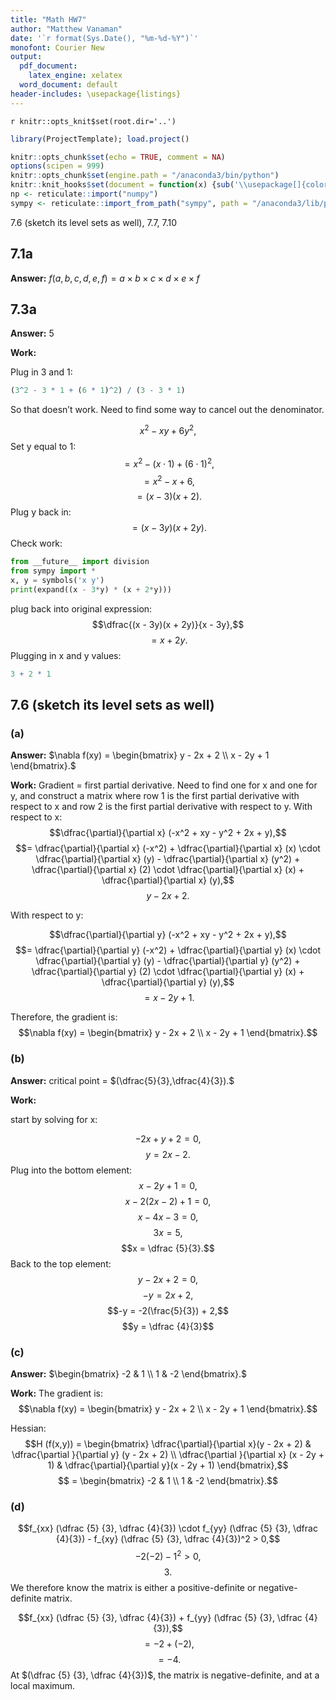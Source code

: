 ```yaml
---
title: "Math HW7"
author: "Matthew Vanaman"
date: '`r format(Sys.Date(), "%m-%d-%Y")`'
monofont: Courier New
output:
  pdf_document: 
    latex_engine: xelatex
  word_document: default
header-includes: \usepackage{listings}
---
```

`r knitr::opts_knit$set(root.dir='..')`

```r
library(ProjectTemplate); load.project()
```

```r
knitr::opts_chunk$set(echo = TRUE, comment = NA)
options(scipen = 999)
knitr::opts_chunk$set(engine.path = "/anaconda3/bin/python")
knitr::knit_hooks$set(document = function(x) {sub('\\usepackage[]{color}','\\usepackage{xcolor}', x, fixed = TRUE)})
np <- reticulate::import("numpy")
sympy <- reticulate::import_from_path("sympy", path = "/anaconda3/lib/python3.7/site-packages")
```

 7.6 (sketch its level sets as well), 7.7, 7.10

## 7.1a

**Answer:** $f(a,b,c,d,e,f) = a \times b \times c \times d \times e \times f$

## 7.3a

**Answer:** 5 \newline

**Work:** \newline


Plug in 3 and 1:
```r
(3^2 - 3 * 1 + (6 * 1)^2) / (3 - 3 * 1)
```
So that doesn't work. Need to find some way to cancel out the denominator.

$$x^2 - xy + 6y^2,$$
Set y equal to 1:
$$= x^2 - (x \cdot 1) + (6 \cdot 1)^2,$$
$$= x^2 - x + 6,$$
$$= (x - 3)(x + 2).$$
Plug y back in:
$$= (x - 3y)(x + 2y).$$
Check work:
```python
from __future__ import division
from sympy import *
x, y = symbols('x y')
print(expand((x - 3*y) * (x + 2*y)))
```
plug back into original expression:
$$\dfrac{(x - 3y)(x + 2y)}{x - 3y},$$
$$= x + 2y.$$
Plugging in x and y values:
```r
3 + 2 * 1
```

## 7.6 (sketch its level sets as well)

### (a)

**Answer:** $\nabla f(xy) = \begin{bmatrix} y - 2x + 2 \\ x - 2y + 1 \end{bmatrix}.$


**Work:**\newline
Gradient = first partial derivative. Need to find one for x and one for y, and construct a matrix where row 1 is the first partial derivative with respect to x and row 2 is the first partial derivative with respect to y.\newline
With respect to x:
$$\dfrac{\partial}{\partial x} (-x^2 + xy - y^2 + 2x  + y),$$
$$= \dfrac{\partial}{\partial x} (-x^2) + \dfrac{\partial}{\partial x}  (x) \cdot \dfrac{\partial}{\partial x} (y) - \dfrac{\partial}{\partial x} (y^2) + \dfrac{\partial}{\partial x} (2) \cdot \dfrac{\partial}{\partial x} (x)  + \dfrac{\partial}{\partial x} (y),$$
$$y - 2x + 2.$$

With respect to y:

$$\dfrac{\partial}{\partial y} (-x^2 + xy - y^2 + 2x  + y),$$
$$= \dfrac{\partial}{\partial y} (-x^2) + \dfrac{\partial}{\partial y}  (x) \cdot \dfrac{\partial}{\partial y} (y) - \dfrac{\partial}{\partial y} (y^2) + \dfrac{\partial}{\partial y} (2) \cdot \dfrac{\partial}{\partial y} (x)  + \dfrac{\partial}{\partial y} (y),$$
$$= x - 2y + 1.$$

Therefore, the gradient is:
$$\nabla f(xy) = \begin{bmatrix} y - 2x + 2 \\ x - 2y + 1 \end{bmatrix}.$$

### (b)

**Answer:** critical point = $(\dfrac{5}{3},\dfrac{4}{3}).$ \newline

**Work:**

start by solving for x:

$$-2x + y + 2 = 0,$$
$$y = 2x - 2.$$
Plug into the bottom element:
$$x - 2y + 1 = 0,$$
$$x - 2(2x - 2) + 1 = 0,$$
$$x - 4x - 3 = 0,$$
$$3x = 5,$$
$$x = \dfrac {5}{3}.$$
Back to the top element:
$$y - 2x + 2 = 0,$$
$$-y = 2x + 2,$$
$$-y = -2(\frac{5}{3}) + 2,$$
$$y = \dfrac {4}{3}$$


### (c)

**Answer:** $\begin{bmatrix} -2 & 1 \\ 1 & -2 \end{bmatrix}.$

**Work:**\newline
The gradient is:
$$\nabla f(xy) = \begin{bmatrix} y - 2x + 2 \\ x - 2y + 1 \end{bmatrix}.$$

Hessian: 
$$H (f(x,y)) = \begin{bmatrix} \dfrac{\partial}{\partial x}(y - 2x + 2) & \dfrac{\partial }{\partial y} (y - 2x + 2) \\ \dfrac{\partial }{\partial x} (x - 2y + 1) & \dfrac{\partial}{\partial y}(x - 2y + 1) \end{bmatrix},$$
$$ = \begin{bmatrix} -2 & 1 \\ 1 & -2 \end{bmatrix}.$$

### (d)

$$f_{xx} (\dfrac {5} {3}, \dfrac {4}{3}) \cdot f_{yy} (\dfrac {5} {3}, \dfrac {4}{3}) - f_{xy} (\dfrac {5} {3}, \dfrac {4}{3})^2 > 0,$$
$$-2(-2) - 1^2 > 0,$$
$$3.$$
We therefore know the matrix is either a positive-definite or negative-definite matrix.

$$f_{xx} (\dfrac {5} {3}, \dfrac {4}{3}) + f_{yy} (\dfrac {5} {3}, \dfrac {4}{3}),$$
$$= -2 + (-2),$$
$$= -4.$$
At $(\dfrac {5} {3}, \dfrac {4}{3})$, the matrix is negative-definite, and at a local maximum. 
